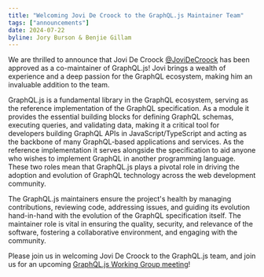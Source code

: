 ```yaml
---
title: "Welcoming Jovi De Croock to the GraphQL.js Maintainer Team"
tags: ["announcements"]
date: 2024-07-22
byline: Jory Burson & Benjie Gillam
---
```


We are thrilled to announce that Jovi De Croock [@JoviDeCroock](https://github.com/JoviDeCroock) has been approved as a co-maintainer of GraphQL.js!
Jovi brings a wealth of experience and a deep passion for the GraphQL ecosystem, making him an invaluable addition to the team.

GraphQL.js is a fundamental library in the GraphQL ecosystem, serving as the reference implementation of the GraphQL specification.
As a module it provides the essential building blocks for defining GraphQL schemas, executing queries, and validating data, making it a critical tool for developers building GraphQL APIs in JavaScript/TypeScript and acting as the backbone of many GraphQL-based applications and services.
As the reference implementation it serves alongside the specification to aid anyone who wishes to implement GraphQL in another programming language.
These two roles mean that GraphQL.js plays a pivotal role in driving the adoption and evolution of GraphQL technology across the web development community.

The GraphQL.js maintainers ensure the project's health by managing contributions, reviewing code, addressing issues, and guiding its evolution hand-in-hand with the evolution of the GraphQL specification itself.
The maintainer role is vital in ensuring the quality, security, and relevance of the software, fostering a collaborative environment, and engaging with the community.

Please join us in welcoming Jovi De Croock to the GraphQL.js team, and join us for an upcoming [GraphQL.js Working Group meeting](https://github.com/graphql/graphql-js-wg/blob/main/README.md)!
